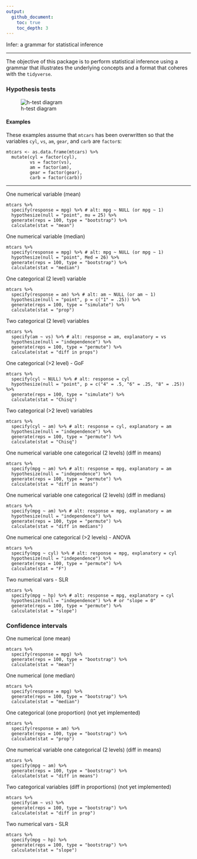 ```yaml
---
output:
  github_document:
    toc: true 
    toc_depth: 3
---
```


Infer: a grammar for statistical inference

---

The objective of this package is to perform statistical inference using a grammar that illustrates the underlying concepts and a format that coheres with the `tidyverse`.

### Hypothesis tests
![h-test diagram](figs/ht-diagram.png)

#### Examples

These examples assume that `mtcars` has been overwritten so that the variables
`cyl`, `vs`, `am`, `gear`, and `carb` are `factor`s:

```
mtcars <- as.data.frame(mtcars) %>%
  mutate(cyl = factor(cyl),
         vs = factor(vs),
         am = factor(am),
         gear = factor(gear),
         carb = factor(carb))
```

***

One numerical variable (mean)

```
mtcars %>%
  specify(response = mpg) %>% # alt: mpg ~ NULL (or mpg ~ 1)
  hypothesize(null = "point", mu = 25) %>% 
  generate(reps = 100, type = "bootstrap") %>% 
  calculate(stat = "mean")
```

One numerical variable (median)

```
mtcars %>%
  specify(response = mpg) %>% # alt: mpg ~ NULL (or mpg ~ 1)
  hypothesize(null = "point", Med = 26) %>% 
  generate(reps = 100, type = "bootstrap") %>% 
  calculate(stat = "median")
```

One categorical (2 level) variable

```
mtcars %>%
  specify(response = am) %>% # alt: am ~ NULL (or am ~ 1)
  hypothesize(null = "point", p = c("1" = .25)) %>% 
  generate(reps = 100, type = "simulate") %>% 
  calculate(stat = "prop")
```

Two categorical (2 level) variables

```
mtcars %>%
  specify(am ~ vs) %>% # alt: response = am, explanatory = vs
  hypothesize(null = "independence") %>%
  generate(reps = 100, type = "permute") %>%
  calculate(stat = "diff in props")
```

One categorical (>2 level) - GoF

```
mtcars %>%
  specify(cyl ~ NULL) %>% # alt: response = cyl
  hypothesize(null = "point", p = c("4" = .5, "6" = .25, "8" = .25)) %>%
  generate(reps = 100, type = "simulate") %>%
  calculate(stat = "Chisq")
```

Two categorical (>2 level) variables

```
mtcars %>%
  specify(cyl ~ am) %>% # alt: response = cyl, explanatory = am
  hypothesize(null = "independence") %>%
  generate(reps = 100, type = "permute") %>%
  calculate(stat = "Chisq")
```

One numerical variable one categorical (2 levels) (diff in means)

```
mtcars %>%
  specify(mpg ~ am) %>% # alt: response = mpg, explanatory = am
  hypothesize(null = "independence") %>%
  generate(reps = 100, type = "permute") %>%
  calculate(stat = "diff in means")
```

One numerical variable one categorical (2 levels) (diff in medians)

```
mtcars %>%
  specify(mpg ~ am) %>% # alt: response = mpg, explanatory = am
  hypothesize(null = "independence") %>%
  generate(reps = 100, type = "permute") %>%
  calculate(stat = "diff in medians")
```

One numerical one categorical (>2 levels) -  ANOVA

```
mtcars %>%
  specify(mpg ~ cyl) %>% # alt: response = mpg, explanatory = cyl
  hypothesize(null = "independence") %>%
  generate(reps = 100, type = "permute") %>%
  calculate(stat = "F")
```

Two numerical vars - SLR 

```
mtcars %>%
  specify(mpg ~ hp) %>% # alt: response = mpg, explanatory = cyl
  hypothesize(null = "independence") %>% # or "slope = 0"
  generate(reps = 100, type = "permute") %>%
  calculate(stat = "slope")
```

### Confidence intervals

One numerical (one mean)

```
mtcars %>%
  specify(response = mpg) %>%
  generate(reps = 100, type = "bootstrap") %>%
  calculate(stat = "mean")
```

One numerical (one median)

```
mtcars %>%
  specify(response = mpg) %>%
  generate(reps = 100, type = "bootstrap") %>%
  calculate(stat = "median")
```

One categorical (one proportion) (not yet implemented)

```
mtcars %>%
  specify(response = am) %>%
  generate(reps = 100, type = "bootstrap") %>%
  calculate(stat = "prop")
```

One numerical variable one categorical (2 levels) (diff in means)

```
mtcars %>%
  specify(mpg ~ am) %>%
  generate(reps = 100, type = "bootstrap") %>%
  calculate(stat = "diff in means")
```

Two categorical variables (diff in proportions) (not yet implemented)

```
mtcars %>%
  specify(am ~ vs) %>%
  generate(reps = 100, type = "bootstrap") %>%
  calculate(stat = "diff in prop")
```

Two numerical vars - SLR

```
mtcars %>%
  specify(mpg ~ hp) %>% 
  generate(reps = 100, type = "bootstrap") %>%
  calculate(stat = "slope")
```
